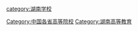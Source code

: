 {{Catnav|頁面分類|各種主題的頁面分類|依中国各省来作的分类|中国各省教育|湖南教育}}

[[Category:中国各省高等院校|Category:中国各省高等院校]]
[[Category:湖南高等教育|Category:湖南高等教育]]
[[category:湖南学校|category:湖南学校]]
